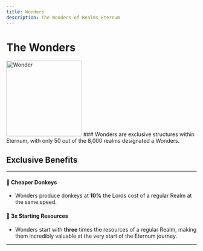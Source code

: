 ```yaml
---
title: Wonders
description: The Wonders of Realms Eternum
---
```


# The Wonders

<img src="/buildings/dragonhide.png" alt="Wonder" width="200" className="float-left " />
### Wonders are exclusive structures within Eternum, with only 50 out of the 8,000 realms designated a Wonders.

## Exclusive Benefits

---

#### 🫏 **Cheaper Donkeys**

- Wonders produce donkeys at **10%** the Lords cost of a regular Realm at the same speed.

#### 🔮 **3x Starting Resources**

- Wonders start with **three** times the resources of a regular Realm, making them incredibly valuable at the very start
  of the Eternum journey.

---
